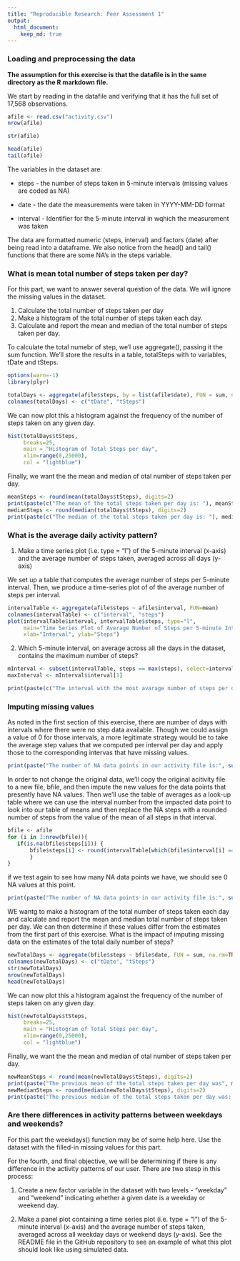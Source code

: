 ```yaml
---
title: "Reproducible Research: Peer Assessment 1"
output: 
  html_document:
    keep_md: true
---
```



### Loading and preprocessing the data


**The assumption for this exercise is that the datafile is in the same directory as the R markdown file.** 

We start by reading in the datafile and verifying that it has the full set of 17,568 observations.  

```r
afile <- read.csv("activity.csv")
nrow(afile)

str(afile)

head(afile)
tail(afile)
```

The variables in the dataset are:

  - steps - the number of steps taken in 5-minute intervals (missing values are coded as NA)
  
  - date  - the date the measurements were taken in YYYY-MM-DD format
  
  - interval - Identifier for the 5-minute interval in wqhich the measurement was taken
  
The data are formatted numeric (steps, interval) and factors (date) after being read into a dataframe.  We also notice from the head() and tail() functions that there are some NA's in the steps variable.  



### What is mean total number of steps taken per day?

For this part, we want to answer several question of the data. We will ignore the missing values in the dataset.


1. Calculate the total number of steps taken per day
2. Make a histogram of the total number of steps taken each day.
3. Calculate and report the mean and median of the total number of steps taken per day.

To calculate the total numebr of step, we'l use aggregate(), passing it the sum function.  We'll store the results in a table, totalSteps  with to variables, tDate and tSteps.

```r
options(warn=-1)
library(plyr)
```

```r
totalDays <- aggregate(afile$steps, by = list(afile$date), FUN = sum, na.rm=TRUE)
colnames(totalDays) <- c("tDate", "tSteps")
```

We can now plot this a histogram against the frequency of the number of steps taken on any given day.  

```r
hist(totalDays$tSteps,
     breaks=25,
     main = "Histogram of Total Steps per day",
     xlim=range(0,25000),
     col = "lightblue")
```

Finally, we want the the mean and median of otal number of steps taken per day.  

```r
meanSteps <- round(mean(totalDays$tSteps), digits=2)
print(paste(c("The mean of the total steps taken per day is: "), meanSteps))
medianSteps <- round(median(totalDays$tSteps), digits=2)
print(paste(c("The median of the total steps taken per day is: "), medianSteps))

```

### What is the average daily activity pattern?

1. Make a time series plot (i.e. type = "l") of the 5-minute interval (x-axis) and the average number of steps taken, averaged across all days (y-axis)

We set up a table that computes the average number of steps per 5-minute interval. Then, we produce a time-series plot of of the average number of steps per interval. 

```r
intervalTable <- aggregate(afile$steps ~ afile$interval, FUN=mean)
colnames(intervalTable) <- c("interval", "steps")
plot(intervalTable$interval, intervalTable$steps, type="l",
     main="Time Series Plot of Average Number of Steps per 5-minute Interval",
     xlab="Interval", ylab="Steps")
```



2. Which 5-minute interval, on average across all the days in the dataset, contains the maximum number of steps?

```r
mInterval <- subset(intervalTable, steps == max(steps), select=interval )
maxInterval <- mInterval$interval[1]
```
```r
print(paste(c("The interval with the most avarage number of steps per day is interval:"), maxInterval))
```

### Imputing missing values

As noted in the first section of this exercise, there are number of days with intervals where there were no step data available.  Though we could assign a value of 0 for those intervals, a more legitimate strategy would be to take the average step values that we computed per interval per day and apply those to the corresponding intervas that have missing values. 

```r
print(paste("The number of NA data points in our activity file is:", sum(is.na(afile$steps))))
```

In order to not change the original data, we'll copy the original acitivity file to a new file, bfile, and then impute the new values for the data points that presently have NA values.  Then we'll use the table of averages as a look-up table where we can use the interval number from the impacted data point to look into our table of means and then replace the NA steps with a rounded number of steps from the value of the mean of all steps in that interval.  

```r
bfile <- afile
for (i in 1:nrow(bfile)){
   if(is.na(bfile$steps[i])) {
       bfile$steps[i] <- round(intervalTable[which(bfile$interval[i] == intervalTable$interval),]$steps)
       }
}
```

if we test again to see how many NA data points we have, we should see 0 NA values at this point. 

```r
print(paste("The number of NA data points in our activity file is:", sum(is.na(bfile$steps))))
```

WE wantg to make a histogram of the total number of steps taken each day and calculate and report the mean and median total number of steps taken per day. We can then determine if these values differ from the estimates from the first part of this exercise.   What is the impact of imputing missing data on the estimates of the total daily number of steps?

```r
newTotalDays <- aggregate(bfile$steps ~ bfile$date, FUN = sum, na.rm=TRUE)
colnames(newTotalDays) <- c("tDate", "tSteps")
str(newTotalDays)
nrow(newTotalDays)
head(newTotalDays)
```

We can now plot this a histogram against the frequency of the number of steps taken on any given day.  

```r
hist(newTotalDays$tSteps,
     breaks=25,
     main = "Histogram of Total Steps per day",
     xlim=range(0,25000),
     col = "lightblue")
```

Finally, we want the the mean and median of otal number of steps taken per day.  

```r
newMeanSteps <- round(mean(newTotalDays$tSteps), digits=2)
print(paste("The previous mean of the total steps taken per day was", meanSteps, "whereas the mean of with the imputed data is: ", newMeanSteps))
newMedianSteps <- round(median(newTotalDays$tSteps), digits=2)
print(paste("The previous median of the total steps taken per day was: ", medianSteps, "whereas the median with the imputed date is:", newMedianSteps))

```

### Are there differences in activity patterns between weekdays and weekends?

For this part the weekdays() function may be of some help here. Use the dataset with the filled-in missing values for this part.

For the fourth, and final objective, we will be determining if there is any difference in the activity patterns of our user.  There are two stesp in this process:

1. Create a new factor variable in the dataset with two levels - "weekday" and "weekend" indicating whether a given date is a weekday or weekend day.

2. Make a panel plot containing a time series plot (i.e. type = "l") of the 5-minute interval (x-axis) and the average number of steps taken, averaged across all weekday days or weekend days (y-axis). See the README file in the GitHub repository to see an example of what this plot should look like using simulated data.
